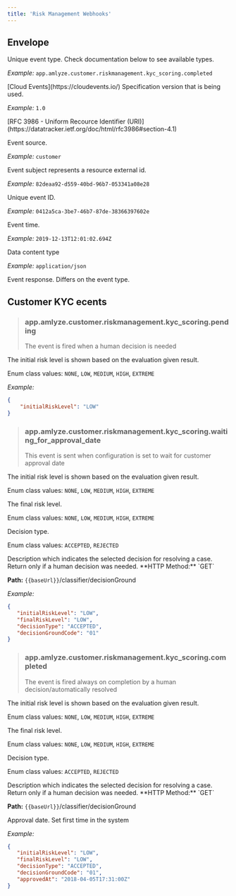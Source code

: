 ```yaml
---
title: 'Risk Management Webhooks'
---
```


## Envelope

<ResponseField name="type" type="string">
Unique event type. Check documentation below to see available types.

_Example:_ `app.amlyze.customer.riskmanagement.kyc_scoring.completed`
</ResponseField>

<ResponseField name="specversion" type="string">
[Cloud Events](https://cloudevents.io/) Specification version that is being used.

_Example:_ `1.0`
</ResponseField>

<ResponseField name="source" type="URI-reference">
[RFC 3986 - Uniform Recource Identifier (URI)](https://datatracker.ietf.org/doc/html/rfc3986#section-4.1)

Event source.

_Example:_ `customer`
</ResponseField>

<ResponseField name="subject" type="string">
Event subject represents a resource external id.

_Example:_ `82deaa92-d559-40bd-96b7-053341a08e28`
</ResponseField>

<ResponseField name="id" type="string">
Unique event ID.

_Example:_ `0412a5ca-3be7-46b7-87de-38366397602e`
</ResponseField>

<ResponseField name="time" type="date">
Event time.

_Example:_ `2019-12-13T12:01:02.694Z`
</ResponseField>

<ResponseField name="datacontenttype" type="string">
Data content type

_Example:_ `application/json`
</ResponseField>

<ResponseField name="data" type="object">
Event response. Differs on the event type.
</ResponseField>

## Customer KYC ecents

> ### app.amlyze.customer.riskmanagement.kyc_scoring.pending
> The event is fired when a human decision is needed

<ResponseField name="initialRiskLevel" type="string from enum">
The initial risk level is shown based on the evaluation given result.

Enum class values: `NONE`,  `LOW`, `MEDIUM`, `HIGH`, `EXTREME`

_Example:_ 
```json
{ 
    "initialRiskLevel": "LOW" 
}
```
</ResponseField>

> ### app.amlyze.customer.riskmanagement.kyc_scoring.waiting_for_approval_date
> This event is sent when configuration is set to wait for customer approval date

<ResponseField name="initialRiskLevel" type="string from enum">
The initial risk level is shown based on the evaluation given result.

Enum class values: `NONE`,  `LOW`, `MEDIUM`, `HIGH`, `EXTREME`
</ResponseField>

<ResponseField name="finalRiskLevel" type="string from enum">
The final risk level.

Enum class values: `NONE`,  `LOW`, `MEDIUM`, `HIGH`, `EXTREME`
</ResponseField>

<ResponseField name="decisionType" type="string from enum">
Decision type.

Enum class values: `ACCEPTED`,  `REJECTED`
</ResponseField>

<ResponseField name="decisionGroundCode" type="string from classifier list">
Description which indicates the selected decision for resolving a case.
Return only if a human decision was needed.

<Expandable title="Path to extract classifier values">
**HTTP Method:**  `GET`

**Path:** `{{baseUrl}}`/classifier/decisionGround
</Expandable>

_Example:_ 
```json
{
   "initialRiskLevel": "LOW",
   "finalRiskLevel": "LOW",
   "decisionType": "ACCEPTED",
   "decisionGroundCode": "01"
}
```
</ResponseField>

> ### app.amlyze.customer.riskmanagement.kyc_scoring.completed
> The event is fired always on completion by a human decision/automatically resolved

<ResponseField name="initialRiskLevel" type="string from enum">
The initial risk level is shown based on the evaluation given result.

Enum class values: `NONE`,  `LOW`, `MEDIUM`, `HIGH`, `EXTREME`
</ResponseField>

<ResponseField name="finalRiskLevel" type="string from enum">
The final risk level.

Enum class values: `NONE`,  `LOW`, `MEDIUM`, `HIGH`, `EXTREME`
</ResponseField>

<ResponseField name="decisionType" type="string from enum">
Decision type.

Enum class values: `ACCEPTED`,  `REJECTED`
</ResponseField>

<ResponseField name="decisionGroundCode" type="string from classifier list">
Description which indicates the selected decision for resolving a case.
Return only if a human decision was needed.

<Expandable title="Path to extract classifier values">
**HTTP Method:**  `GET`

**Path:** `{{baseUrl}}`/classifier/decisionGround
</Expandable>

<ResponseField name="approvedAt" type="date">
Approval date.
Set first time in the system
</ResponseField>

_Example:_ 
```json
{
   "initialRiskLevel": "LOW",
   "finalRiskLevel": "LOW",
   "decisionType": "ACCEPTED",
   "decisionGroundCode": "01",
   "approvedAt": "2018-04-05T17:31:00Z"
}
```
</ResponseField>

> ###
>

> ###
>

> ###
>

> ###
>